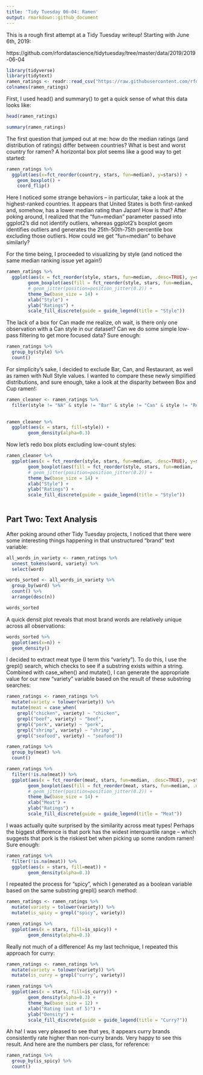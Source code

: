 ```yaml
---
title: 'Tidy Tuesday 06-04: Ramen'
output: rmarkdown::github_document
---
```


This is a rough first attempt at a Tidy Tuesday writeup! Starting with June 6th, 2019:

https://github.com/rfordatascience/tidytuesday/tree/master/data/2019/2019-06-04

```r
library(tidyverse)
library(tidytext)
ramen_ratings <- readr::read_csv("https://raw.githubusercontent.com/rfordatascience/tidytuesday/master/data/2019/2019-06-04/ramen_ratings.csv")
colnames(ramen_ratings)

```
First, I used head() and summary() to get a quick sense of what this data looks like:

```r
head(ramen_ratings)
```

```r
summary(ramen_ratings)
```

The first question that jumped out at me: how do the median ratings (and distribution of ratings) differ between countries? What is best and worst country for ramen? A horizontal box plot seems like a good way to get started:

```r
ramen_ratings %>%
  ggplot(aes(x=fct_reorder(country, stars, fun=median), y=stars)) + 
    geom_boxplot() + 
    coord_flip()
```

Here I noticed some strange behaviors -- in particular, take a look at the highest-ranked countries. It appears that United States is both first-ranked and, somehow, has a lower median rating than Japan! How is that? After poking around, I realized that the "fun=median" parameter passed into ggplot2's did not identify outliers, whereas ggplot2's boxplot geom identifies outliers and generates the 25th-50th-75th percentile box excluding those outliers. How could we get "fun=median" to behave similarly?

For the time being, I proceeded to visualizing by style (and noticed the same median ranking issue yet again!)


```r
ramen_ratings %>%
  ggplot(aes(x = fct_reorder(style, stars, fun=median, .desc=TRUE), y=stars)) +
        geom_boxplot(aes(fill = fct_reorder(style, stars, fun=median, .desc=TRUE))) +
        # geom_jitter(position=position_jitter(0.2)) +
        theme_bw(base_size = 14) +
        xlab("Style") +
        ylab("Ratings") +
        scale_fill_discrete(guide = guide_legend(title = "Style"))
```
The lack of a box for Can made me realize, oh wait, is there only one observation with a Can style in our dataset? Can we do some simple low-pass filtering to get more focused data? Sure enough:

```r
ramen_ratings %>%
  group_by(style) %>%
  count()
```

For simplicity's sake, I decided to exclude Bar, Can, and Restaurant, as well as ramen with Null Style values. I wanted to compare these newly simplified distributions, and sure enough, take a look at the disparity between Box and Cup ramen!:

```r

ramen_cleaner <- ramen_ratings %>%
  filter(style != "NA" & style != "Bar" & style != "Can" & style != "Restaurant")
  

ramen_cleaner %>%
  ggplot(aes(x = stars, fill=style)) +
        geom_density(alpha=0.3)
```

Now let's redo box plots excluding low-count styles:


```r

ramen_cleaner %>%
  ggplot(aes(x = fct_reorder(style, stars, fun=median, .desc=TRUE), y=stars)) +
        geom_boxplot(aes(fill = fct_reorder(style, stars, fun=median, .desc=TRUE))) +
        # geom_jitter(position=position_jitter(0.2)) +
        theme_bw(base_size = 14) +
        xlab("Style") +
        ylab("Ratings") +
        scale_fill_discrete(guide = guide_legend(title = "Style"))
        
```
## Part Two: Text Analysis

After poking around other Tidy Tuesday projects, I noticed that there were some interesting things happening in that unstructured "brand" text variable:


```r
all_words_in_variety <- ramen_ratings %>%
  unnest_tokens(word, variety) %>%
  select(word)

words_sorted <- all_words_in_variety %>%
  group_by(word) %>%
  count() %>%
  arrange(desc(n))

words_sorted

```

A quick densit plot reveals that most brand words are relatively unique across all observations:

```r
words_sorted %>%
  ggplot(aes(x=n)) +
  geom_density()
```

I decided to extract meat type (I term this "variety"). To do this, I use the grepl() search, which checks to see if a substring exists within a string. Combined with case_when() and mutate(), I can generate the appropriate value for our new "variety" variable based on the result of these substring searches:

```r
ramen_ratings <- ramen_ratings %>%
  mutate(variety = tolower(variety)) %>%
  mutate(meat = case_when(
    grepl("chicken", variety) ~ "chicken",
    grepl("beef", variety) ~ "beef",
    grepl("pork", variety) ~ "pork",
    grepl("shrimp", variety) ~ "shrimp",
    grepl("seafood", variety) ~ "seafood"))

ramen_ratings %>%
  group_by(meat) %>%
  count()
```

```r
ramen_ratings %>%
  filter(!is.na(meat)) %>%
  ggplot(aes(x = fct_reorder(meat, stars, fun=median, .desc=TRUE), y=stars)) +
        geom_boxplot(aes(fill = fct_reorder(meat, stars, fun=median, .desc=TRUE))) +
        # geom_jitter(position=position_jitter(0.2)) +
        theme_bw(base_size = 14) +
        xlab("Meat") +
        ylab("Ratings") +
        scale_fill_discrete(guide = guide_legend(title = "Meat"))
```

I waas actually quite surprised by the similarity across meat types! Perhaps the biggest difference is that pork has the widest interquartile range -- which suggests that pork is the riskiest bet when picking up some random ramen! Sure enough: 

```r
ramen_ratings %>%
  filter(!is.na(meat)) %>%
  ggplot(aes(x = stars, fill=meat)) +
        geom_density(alpha=0.3)
```

I repeated the process for "spicy", which I generated as a boolean variable based on the same substring grepl() search method:

```r
ramen_ratings <- ramen_ratings %>%
  mutate(variety = tolower(variety)) %>%
  mutate(is_spicy = grepl("spicy", variety))
```

```r
ramen_ratings %>%
  ggplot(aes(x = stars, fill=is_spicy)) +
        geom_density(alpha=0.3)
```

Really not much of a difference! As my last technique, I repeated this approach for curry:

```r
ramen_ratings <- ramen_ratings %>%
  mutate(variety = tolower(variety)) %>%
  mutate(is_curry = grepl("curry", variety))
```

```r
ramen_ratings %>%
  ggplot(aes(x = stars, fill=is_curry)) +
        geom_density(alpha=0.3) +
        theme_bw(base_size = 12) +
        xlab("Rating (out of 5)") +
        ylab("Density") +
        scale_fill_discrete(guide = guide_legend(title = "Curry?"))
```

Ah ha! I was very pleased to see that yes, it appears curry brands consistently rate higher than non-curry brands. Very happy to see this result. And here are the numbers per class, for reference:

```r
ramen_ratings %>%
  group_by(is_spicy) %>%
  count()
```

